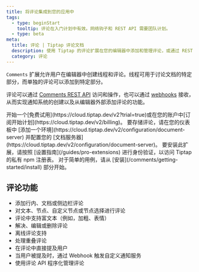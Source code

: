 ```yaml
---
title: 将评论集成到您的应用中
tags:
  - type: beginStart
    tooltip: 评论在入门计划中有效。网络钩子和 REST API 需要团队计划。
  - type: beta
meta:
  title: 评论 | Tiptap 评论文档
  description: 使用 Tiptap 的评论扩展在您的编辑器中添加和管理评论，或通过 REST API 或 Webhook 进行管理。文档中有更多信息！
  category: 评论
---
```



`Comments` 扩展允许用户在编辑器中创建线程和评论。线程可用于讨论文档的特定部分，而单独的评论可以添加到特定部分。

评论可以通过 [Comments REST API](/comments/integrate/rest-api) 访问和操作，也可以通过 [webhooks](/comments/integrate/webhook) 接收，从而实现通知系统的创建以及从编辑器外部添加评论的功能。

<Requirements>
    <RequirementItem label="1. Activate trial or subscribe">
        开始一个[免费试用](https://cloud.tiptap.dev/v2?trial=true)或在您的账户中[订阅开始计划](https://cloud.tiptap.dev/v2/billing)。
    </RequirementItem>
    <RequirementItem label="2. 启动文档服务器">
        要存储评论，请在您的仪表板中 [添加一个环境](https://cloud.tiptap.dev/v2/configuration/document-server) 并配置您的 [文档服务器](https://cloud.tiptap.dev/v2/configuration/document-server)。
    </RequirementItem>
    <RequirementItem label="3. 从私有注册表安装">
        要安装此扩展，请按照 [设置指南](/guides/pro-extensions) 进行身份验证，以访问 Tiptap 的私有 npm 注册表。
    </RequirementItem>
</Requirements>

<CodeDemo isPro path="/Extensions/Comments?inline=false&hideSource=false" />
对于简单的用例，请从 [安装](/comments/getting-started/install) 部分开始。

## 评论功能

- 添加行内、文档或侧边栏评论
- 对文本、节点、自定义节点或节点选择进行评论
- 评论中支持富文本（例如，加粗、表情）
- 解决、编辑或删除评论
- 离线评论支持
- 处理重叠评论
- 在评论中直接提及用户
- 当用户被提及时，通过 Webhook 触发自定义通知服务
- 使用评论 API 程序化管理评论